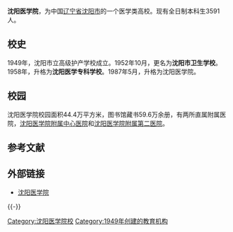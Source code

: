 {{Otheruses}}
'''沈阳医学院'''，为中国[[辽宁省|辽宁省]][[沈阳市|沈阳市]]的一个医学类高校。现有全日制本科生3591人。

== 校史 ==
1949年，沈阳市立高级护产学校成立。1952年10月，更名为'''沈阳市卫生学校'''。1958年，升格为'''沈阳医学专科学校'''。1987年5月，升格为沈阳医学院。

== 校园 ==
沈阳医学院校园面积44.4万平方米，图书馆藏书59.6万余册，有两所直属附属医院，[[沈阳医学院附属中心医院|沈阳医学院附属中心医院]]和[[沈阳医学院附属第二医院|沈阳医学院附属第二医院]]。

== 参考文献 ==
{{Reflist}}

== 外部链接 ==
* [http://www.symc.edu.cn/ 沈阳医学院] {{Wayback|url=http://www.symc.edu.cn/ |date=20101228051054 }}

{{-}}
{{辽宁高等院校}}{{Authority control}}
[[Category:沈阳医学院校|Category:沈阳医学院校]]
[[Category:1949年创建的教育机构|Category:1949年创建的教育机构]]
